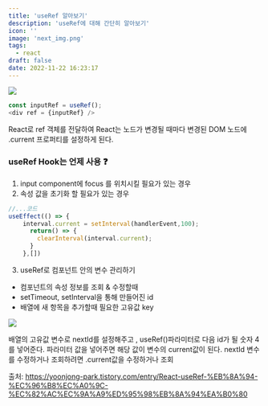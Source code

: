 ```yaml
---
title: 'useRef 알아보기'
description: 'useRef에 대해 간단히 알아보기'
icon: ''
image: 'next_img.png'
tags:
  - react
draft: false
date: 2022-11-22 16:23:17
---
```




![](https://velog.velcdn.com/images/chosule/post/a6ccdb85-de8e-4919-bae4-95a75b5ccda3/image.png)

```js
const inputRef = useRef();
<div ref = {inputRef} />
```
React로 ref 객체를 전달하여 React는 노드가 변경될 때마다 변경된 DOM 노드에 .current 프로퍼티를 설정하게 된다. 


### useRef Hook는 언제 사용 ❓
1. input component에 focus 를 위치시킬 필요가 있는 경우
2. 속성 값을 초기화 할 필요가 있는 경우

```js
//...코드
useEffect(() => {
    interval.current = setInterval(handlerEvent,100);
      return() => {
      	clearInterval(interval.current);
      }
    },[])
```
3. useRef로 컴포넌트 안의 변수 관리하기 
- 컴포넌트의 속성 정보를 조회 & 수정할때
- setTimeout, setInterval을 통해 만들어진 id
- 배열에 새 항목을 추가할때 필요한 고유값 key 

![](https://velog.velcdn.com/images/chosule/post/f54c8343-d6ed-4e83-b7cb-e032c93238b3/image.png)


배열의 고유값 변수로 nextId를 설정해주고 , useRef()파라미터로 다음 id가 될 숫자 4를 넣어준다. 파라미터 값을 넣어주면 해당 값이 변수의 current값이 된다.
nextId 변수를 수정하거나 조회하려면 .current값을 수정하거나 조회 




출처: https://yoonjong-park.tistory.com/entry/React-useRef-%EB%8A%94-%EC%96%B8%EC%A0%9C-%EC%82%AC%EC%9A%A9%ED%95%98%EB%8A%94%EA%B0%80
